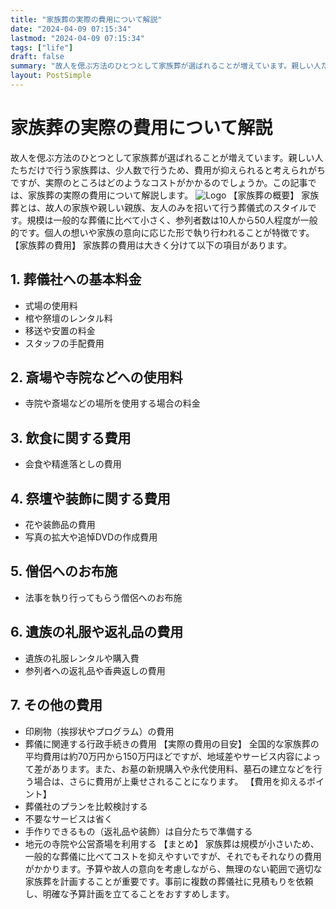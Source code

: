 ```yaml
---
title: "家族葬の実際の費用について解説"
date: "2024-04-09 07:15:34"
lastmod: "2024-04-09 07:15:34"
tags: ["life"]
draft: false
summary: "故人を偲ぶ方法のひとつとして家族葬が選ばれることが増えています。親しい人たちだけで行う家族葬は、少人数で行うため、費用が抑えられると考えられがちですが、実際のところはどのようなコストがかかるのでしょうか。この記事では、家族葬の実際の費用について解説します。"
layout: PostSimple
---
```

# 家族葬の実際の費用について解説
故人を偲ぶ方法のひとつとして家族葬が選ばれることが増えています。親しい人たちだけで行う家族葬は、少人数で行うため、費用が抑えられると考えられがちですが、実際のところはどのようなコストがかかるのでしょうか。この記事では、家族葬の実際の費用について解説します。
<img alt="Logo" class="lazyImg" data-src="https://cdn.seniorsselection.com/upload-logo/ja-funeral-new-16.webp" src="/statics/image/loading.webp"/>
【家族葬の概要】
家族葬とは、故人の家族や親しい親族、友人のみを招いて行う葬儀式のスタイルです。規模は一般的な葬儀に比べて小さく、参列者数は10人から50人程度が一般的です。個人の想いや家族の意向に応じた形で執り行われることが特徴です。
【家族葬の費用】
家族葬の費用は大きく分けて以下の項目があります。
## 1. 葬儀社への基本料金
- 式場の使用料
- 棺や祭壇のレンタル料
- 移送や安置の料金
- スタッフの手配費用
## 2. 斎場や寺院などへの使用料
- 寺院や斎場などの場所を使用する場合の料金
## 3. 飲食に関する費用
- 会食や精進落としの費用
## 4. 祭壇や装飾に関する費用
- 花や装飾品の費用
- 写真の拡大や追悼DVDの作成費用
## 5. 僧侶へのお布施
- 法事を執り行ってもらう僧侶へのお布施
## 6. 遺族の礼服や返礼品の費用
- 遺族の礼服レンタルや購入費
- 参列者への返礼品や香典返しの費用
## 7. その他の費用
- 印刷物（挨拶状やプログラム）の費用
- 葬儀に関連する行政手続きの費用
【実際の費用の目安】
全国的な家族葬の平均費用は約70万円から150万円ほどですが、地域差やサービス内容によって差があります。また、お墓の新規購入や永代使用料、墓石の建立などを行う場合は、さらに費用が上乗せされることになります。
【費用を抑えるポイント】
- 葬儀社のプランを比較検討する
- 不要なサービスは省く
- 手作りできるもの（返礼品や装飾）は自分たちで準備する
- 地元の寺院や公営斎場を利用する
【まとめ】
家族葬は規模が小さいため、一般的な葬儀に比べてコストを抑えやすいですが、それでもそれなりの費用がかかります。予算や故人の意向を考慮しながら、無理のない範囲で適切な家族葬を計画することが重要です。事前に複数の葬儀社に見積もりを依頼し、明確な予算計画を立てることをおすすめします。
        